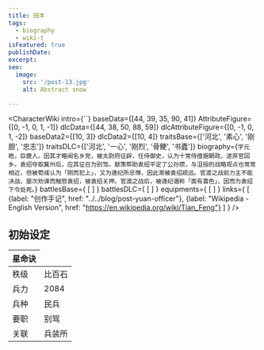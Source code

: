 ```yaml
---
title: 田丰
tags:
  - biography
  - wiki-t
isFeatured: true
publishDate: 
excerpt: 
seo:
  image:
    src: '/post-13.jpg'
    alt: Abstract snow

---
```



<CharacterWiki
  intro={``}
  baseData={[44, 39, 35, 90, 41]}
  AttributeFigure={[0, -1, 0, 1, -1]}
  dlcData={[44, 38, 50, 88, 59]}
  dlcAttributeFigure={[0, -1, 0, 1, -2]}
  baseData2={[10, 3]}
  dlcData2={[10, 4]}
  traitsBase={['河北', '素心', '刚胆', '忠志']}
  traitsDLC={['河北', '一心', '刚烈', '骨鲠', '书蠹']}
  biography={`字元皓，巨鹿人。因其才略闻名乡党，被太尉府征辟，任侍御史，认为十常侍擅据朝政，遂弃官回乡。袁绍夺取冀州后，应其征召为别驾。献策帮助袁绍平定了公孙瓒，与沮授的战略观点也常常相近，但被荀彧认为「刚而犯上」，又为逄纪所忌惮，因此渐被袁绍疏远。官渡之战前力主不能决战，屡次劝谏而触怒袁绍，被袁绍关押。官渡之战后，被逄纪谮称「面有喜色」，因而为袁绍下令处死。`}
  battlesBase={
    [
    ]
  }
  battlesDLC={
    [
    ]
  }
  equipments={
    [
    ]
  }
  links={
    [
      {label: "创作手记", href: "../../blog/post-yuan-officer"},
      {label: "Wikipedia - English Version", href: "https://en.wikipedia.org/wiki/Tian_Feng"}
    ]
  }
/>

<h2 class="bg-blue-100 text-blue-800 text-2xl font-bold px-2.5 pt-1.5 rounded-sm dark:bg-blue-200 dark:text-blue-800 inline-block">初始设定</h2>

<table class='border-2 w-[360px]'>
  <thead>
    <tr class='border-1'>
      <th>星命诀</th>
    </tr>
  </thead>
  <tr>
    <td class='border-1'>秩级</td>
    <td>比百石</td>
  </tr>
  <tr>
    <td class='border-1'>兵力</td>
    <td>2084</td>
  </tr>
  <tr>
    <td class='border-1'>兵种</td>
    <td>民兵</td>
  </tr>
  <tr>
    <td class='border-1'>要职</td>
    <td>别驾</td>
  </tr>
  <tr>
    <td class='border-1'>关联</td>
    <td>兵装所</td>
  </tr>
</table>